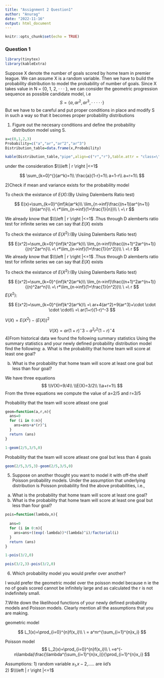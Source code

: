 ---
title: "Assignment 2 Question1"
author: "Anurag"
date: "2022-11-16"
output: html_document
---

```{r setup, include=FALSE}
knitr::opts_chunk$set(echo = TRUE)
```

### Question 1
```{r}

library(tinytex)
library(kableExtra)
```



Suppose X denote the number of goals scored by home team in premier league. We can assume X is a
random variable. Then we have to build the probability distribution to model the probability of number
of goals. Since X takes value in N = {0, 1, 2, · · · }, we can consider the geometric progression sequence as
possible candidate model, i.e
$$
S =\left \{ a,ar^2,ar^3,\cdot \cdot \cdot \cdot \cdot  \right \}
$$
But we have to be careful and put proper conditions in place and modify S in such a way so that it becomes
proper probability distributions\br

1) Figure out the necesary conditions and define the probability distribution model using S.\br


```{r}
x=c(0,1,2,3)
Probability=c("a","ar","ar^2","ar^3")
Distribution_table=data.frame(x,Probability)

```

```{r}
kable(Distribution_table,"pipe",align=c("r","r"),table.attr = "class=\"striped\"")

```
under the consideration $\\\left | r \right |<=1$

$$
\sum_{k=0}^{}(ar^k)=1\\
\frac{a}{1-r}=1\\
a=1-r\\
a+r=1\\
$$

2)Check if mean and variance exists for the probability model\br

To check the existance of $E(X)$:(By Usiing Dalemberts Ratio test)


$$
E(x)=\sum_{k=0}^{inf}k(ar^k)\\
\lim_{n->inf}\frac{(n+1))ar^(n+1)}{(n)ar^n}\\
=\ r*\lim_{n->inf}(1+\frac{1}{n})\\
\
=\ r
$$


We already know that $\\\left | r \right |<=1$ .Thus through
D alemberts ratio test for infinite series we can say that $E(X)$ exists

To check the existance of $E(X^2)$:(By Usiing Dalemberts Ratio test)

$$
E(x^2)=\sum_{k=0}^{inf}k^2(ar^k)\\
\lim_{n->inf}\frac{(n+1)^2ar^(n+1)}{(n)^2ar^n}\\
=\ r*\lim_{n->inf}(1+\frac{1}{n^2})\\
\
=\ r
$$
We already know that $\\\left | r \right |<=1$ .Thus through
D alemberts ratio test for infinite series we can say that $E(X)$ exists

To check the existance of $E(X^2)$:(By Usiing Dalemberts Ratio test)

$$
E(x^2)=\sum_{k=0}^{inf}k^2(ar^k)\\
\lim_{n->inf}\frac{(n+1)^2ar^(n+1)}{(n)^2ar^n}\\
=\ r*\lim_{n->inf}(1+\frac{1}{n^2})\\
\
=\ r
$$
$E(X^2)$:\br

$$
E(x^2)=\sum_{k=0}^{inf}k^2(ar^k)\\
=\ ar+4(ar^2)+9(ar^3)+\cdot \cdot \cdot \cdot\\
=\ ar(1+r)(1-r)^-3
$$

$V(X)=E(X^2)-(E(X))^2$ 

$$
V(X)=ar(1+r)^-3-a^2r^2(1-r)^-4
$$
4)From historical data we found the following summary statistics\br
Using the summary statistics and your newly defined probability distribution model find the following:
 a. What is the probability that home team will score at least one goal?\br

 b. What is the probability that home team will score at least one goal but less than four goal?
 
We have three equations
$$
\\V(X)=9/4\\
\\E(X)=3/2\\
\\a+r=1\\
$$
From the three equations we compute the value of a=2/5 and r=3/5

Probability that the team will score atleast one goal

```{r}
geom=function(a,r,n){
  ans=0
  for (i in 0:n){
    ans=ans+a*(r)^i
  }
  return (ans)
}
```


```{r}
1-geom(2/5,3/5,0)
```


Probability that the team will score atleast one goal but less than 4 goals

```{r}
geom(2/5,3/5,3)-geom(2/5,3/5,0)
```
5. Suppose on another thought you want to model it with off-the shelf Poisson probability models. Under the assumption that underlying distribution is Poisson probability find the above probabilities, i.e.,
 a. What is the probability that home team will score at least one goal?
 b. What is the probability that home team will score at least one goal but less than four goal?
 
```{r}
pois=function(lambda,n){
  
  ans=0
  for (i in 0:n){
    ans=ans+((exp(-lambda))*(lambda)^i)/factorial(i)
  }
  return (ans)
}
```
 
```{r}
1-pois(3/2,0)
```
```{r}
pois(3/2,3)-pois(3/2,0)
```
6. Which probability model you would prefer over another?

I would prefer the geometric model over the poisson model because n ie the no of goals scored cannot be infinitely large and as calculated the r is not indefinitely small.


7.Write down the likelihood functions of your newly defined probability models and Poisson models. Clearly mention all the assumptions that you are making.

geometric model

$$
L_1(x)=\prod_{i=0}^{n}f(x_i)\\
\ = a^nr^{\sum_{i=1}^{n}x_i}
$$

Poisson model
$$
L_2(x)=\prod_{i=0}^{n}f(x_i)\\
\ =e^(-n\lambda)\frac{\lambda^(\sum_{i=1}^{n}x_i)}{\prod_{i=1}^{n}x_i}
$$

Assumptions:
1) random variable $x_1$,$x-2$,..... are iid's \
2) $\\\left | r \right |<=1$ \


